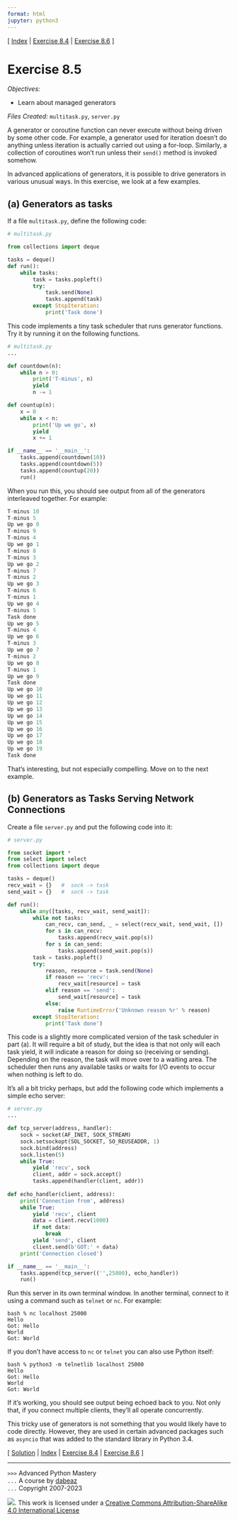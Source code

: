 ```yaml
---
format: html
jupyter: python3
---
```

\[ [Index](index.md) | [Exercise 8.4](ex8_4.md) | [Exercise 8.6](ex8_6.md) \]

# Exercise 8.5

*Objectives:*

- Learn about managed generators

*Files Created:* `multitask.py`, `server.py`

A generator or coroutine function can never execute without being
driven by some other code.  For example, a generator used for
iteration doesn't do anything unless iteration is actually carried out
using a for-loop.  Similarly, a collection of coroutines won't run
unless their `send()` method is invoked somehow.

In advanced applications of generators, it is possible to drive 
generators in various unusual ways.  In this exercise, we look at a
few examples.

## (a) Generators as tasks

If a file `multitask.py`, define the following code:

```python
# multitask.py

from collections import deque

tasks = deque()
def run():
    while tasks:
        task = tasks.popleft()
        try:
            task.send(None)
            tasks.append(task)
        except StopIteration:
            print('Task done')
```

This code implements a tiny task scheduler that runs generator functions.
Try it by running it on the following functions.

```python
# multitask.py
...

def countdown(n):
    while n > 0:
        print('T-minus', n)
        yield
        n -= 1

def countup(n):
    x = 0
    while x < n:
        print('Up we go', x)
        yield
        x += 1

if __name__ == '__main__':
    tasks.append(countdown(10))
    tasks.append(countdown(5))
    tasks.append(countup(20))
    run()
```

When you run this, you should see output from all of the generators
interleaved together.  For example:

```python
T-minus 10
T-minus 5
Up we go 0
T-minus 9
T-minus 4
Up we go 1
T-minus 8
T-minus 3
Up we go 2
T-minus 7
T-minus 2
Up we go 3
T-minus 6
T-minus 1
Up we go 4
T-minus 5
Task done
Up we go 5
T-minus 4
Up we go 6
T-minus 3
Up we go 7
T-minus 2
Up we go 8
T-minus 1
Up we go 9
Task done
Up we go 10
Up we go 11
Up we go 12
Up we go 13
Up we go 14
Up we go 15
Up we go 16
Up we go 17
Up we go 18
Up we go 19
Task done
```

That's interesting, but not especially compelling.  Move on to the next example.

## (b) Generators as Tasks Serving Network Connections

Create a file `server.py` and put the following code into it:

```python
# server.py

from socket import *
from select import select
from collections import deque

tasks = deque()
recv_wait = {}   #  sock -> task
send_wait = {}   #  sock -> task

def run():
    while any([tasks, recv_wait, send_wait]):
        while not tasks:
            can_recv, can_send, _ = select(recv_wait, send_wait, [])
            for s in can_recv:
                tasks.append(recv_wait.pop(s))
            for s in can_send:
                tasks.append(send_wait.pop(s))
        task = tasks.popleft()
        try:
            reason, resource = task.send(None)
            if reason == 'recv':
                recv_wait[resource] = task
            elif reason == 'send':
                send_wait[resource] = task
            else:
                raise RuntimeError('Unknown reason %r' % reason)
        except StopIteration:
            print('Task done')
```

This code is a slightly more complicated version of the task scheduler in
part (a).  It will require a bit of study, but the idea is that not only
will each task yield, it will indicate a reason for doing so (receiving or
sending).  Depending on the reason, the task will move over to a waiting
area.  The scheduler then runs any available tasks or waits for I/O
events to occur when nothing is left to do.

It's all a bit tricky perhaps, but add the following code which implements
a simple echo server:

```python
# server.py
...

def tcp_server(address, handler):
    sock = socket(AF_INET, SOCK_STREAM)
    sock.setsockopt(SOL_SOCKET, SO_REUSEADDR, 1)
    sock.bind(address)
    sock.listen(5)
    while True:
        yield 'recv', sock
        client, addr = sock.accept()
        tasks.append(handler(client, addr))
        
def echo_handler(client, address):
    print('Connection from', address)
    while True:
        yield 'recv', client
        data = client.recv(1000)
        if not data:
            break
        yield 'send', client
        client.send(b'GOT:' + data)
    print('Connection closed')

if __name__ == '__main__':
    tasks.append(tcp_server(('',25000), echo_handler))
    run()
```

Run this server in its own terminal window.   In another terminal, connect to it using a command such as `telnet` or `nc`.   For example:

```
bash % nc localhost 25000
Hello
Got: Hello
World
Got: World
```

If you don't have access to `nc` or `telnet` you can also use Python itself:

```
bash % python3 -m telnetlib localhost 25000
Hello
Got: Hello
World
Got: World
```

If it's working, you should see output being echoed back to you. Not only that,
if you connect multiple clients, they'll all operate concurrently.

This tricky use of generators is not something that you would
likely have to code directly.  However, they are used in certain advanced
packages such as `asyncio` that was added to the standard
library in Python 3.4.

\[ [Solution](soln8_5.md) | [Index](index.md) | [Exercise 8.4](ex8_4.md) | [Exercise 8.6](ex8_6.md) \]

----
`>>>` Advanced Python Mastery  
`...` A course by [dabeaz](https://www.dabeaz.com)  
`...` Copyright 2007-2023  

![](https://i.creativecommons.org/l/by-sa/4.0/88x31.png). This work is licensed under a [Creative Commons Attribution-ShareAlike 4.0 International License](http://creativecommons.org/licenses/by-sa/4.0/)
